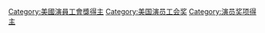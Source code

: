 [[Category:美國演員工會獎得主|Category:美國演員工會獎得主]]
[[Category:美国演员工会奖|Category:美国演员工会奖]]
[[Category:演员奖项得主|Category:演员奖项得主]]